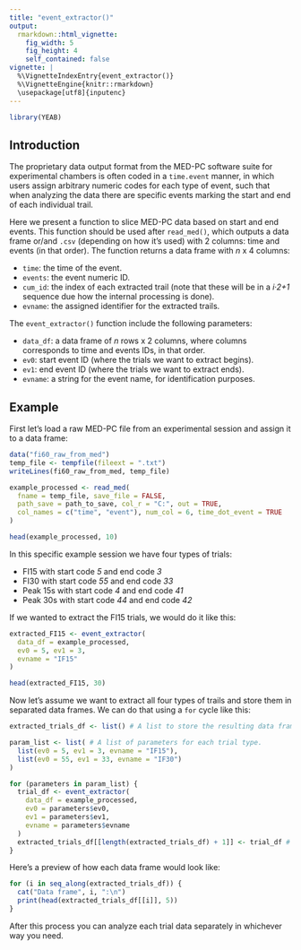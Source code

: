 ---
title: "event_extractor()"
output:
  rmarkdown::html_vignette:
    fig_width: 5
    fig_height: 4
    self_contained: false
vignette: |
  %\VignetteIndexEntry{event_extractor()} 
  %\VignetteEngine{knitr::rmarkdown} 
  \usepackage[utf8]{inputenc}
---

```{r echo = FALSE, message = FALSE, warning = FALSE}
library(YEAB)
```

## Introduction

The proprietary data output format from the MED-PC software suite for experimental chambers is often coded in a `time.event` manner, in which users assign arbitrary numeric codes for each type of event, such that when analyzing the data there are specific events marking the start and end of each individual trail.

Here we present a function to slice MED-PC data based on start and end events. This function should be used after `read_med()`, which outputs a data frame or/and `.csv` (depending on how it's used) with 2 columns: time and events (in that order). The function returns a data frame with *n* x 4 columns: 

- `time`: the time of the event.
- `events`: the event numeric ID.
- `cum_id`: the index of each extracted trail (note that these will be in a *i·2+1* sequence due how the internal processing is done).
- `evname`: the assigned identifier for the extracted trails.

The `event_extractor()` function include the following parameters:

- `data_df`: a data frame of *n* rows x 2 columns, where columns corresponds to time and events IDs, in that order.
- `ev0`: start event ID (where the trials we want to extract begins).
- `ev1`: end event ID (where the trials we want to extract ends).
- `evname`: a string for the event name, for identification purposes.

## Example

First let's load a raw MED-PC file from an experimental session and assign it to a data frame:

```{r tidy = FALSE, message = FALSE, warning = FALSE}
data("fi60_raw_from_med")
temp_file <- tempfile(fileext = ".txt")
writeLines(fi60_raw_from_med, temp_file)

example_processed <- read_med(
  fname = temp_file, save_file = FALSE,
  path_save = path_to_save, col_r = "C:", out = TRUE,
  col_names = c("time", "event"), num_col = 6, time_dot_event = TRUE
)

head(example_processed, 10)
```

In this specific example session we have four types of trials: 

- FI15 with start code *5* and end code *3*
- FI30 with start code *55* and end code *33*
- Peak 15s with start code *4* and end code *41*
- Peak 30s with start code *44* and end code *42*

If we wanted to extract the FI15 trials, we would do it like this:

```{r}
extracted_FI15 <- event_extractor(
  data_df = example_processed,
  ev0 = 5, ev1 = 3,
  evname = "IF15"
)

head(extracted_FI15, 30)
```

Now let's assume we want to extract all four types of trails and store them in separated data frames. We can do that using a `for` cycle like this:

```{r}
extracted_trials_df <- list() # A list to store the resulting data frames.

param_list <- list( # A list of parameters for each trial type.
  list(ev0 = 5, ev1 = 3, evname = "IF15"),
  list(ev0 = 55, ev1 = 33, evname = "IF30")
)

for (parameters in param_list) {
  trial_df <- event_extractor(
    data_df = example_processed,
    ev0 = parameters$ev0,
    ev1 = parameters$ev1,
    evname = parameters$evname
  )
  extracted_trials_df[[length(extracted_trials_df) + 1]] <- trial_df # Store the extracted data frame in the data frames list.
}
```

Here's a preview of how each data frame would look like:

```{r echo = FALSE}
for (i in seq_along(extracted_trials_df)) {
  cat("Data frame", i, ":\n")
  print(head(extracted_trials_df[[i]], 5))
}
```

After this process you can analyze each trial data separately in whichever way you need.
